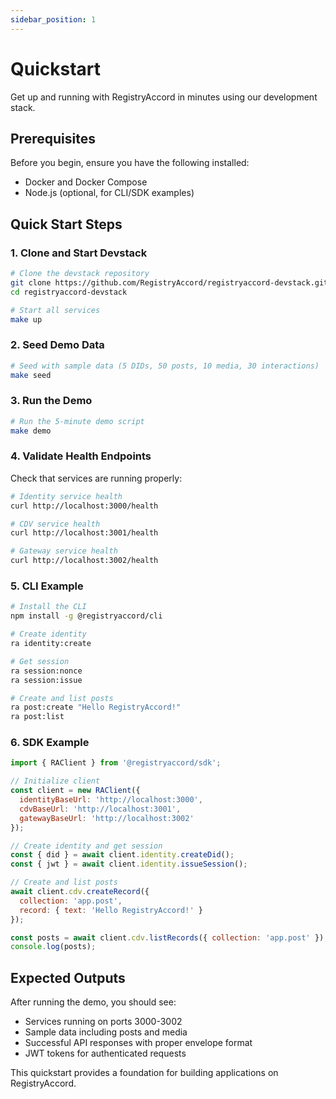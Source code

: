 ```yaml
---
sidebar_position: 1
---
```


# Quickstart

Get up and running with RegistryAccord in minutes using our development stack.

## Prerequisites

Before you begin, ensure you have the following installed:

- Docker and Docker Compose
- Node.js (optional, for CLI/SDK examples)

## Quick Start Steps

### 1. Clone and Start Devstack

```bash
# Clone the devstack repository
git clone https://github.com/RegistryAccord/registryaccord-devstack.git
cd registryaccord-devstack

# Start all services
make up
```

### 2. Seed Demo Data

```bash
# Seed with sample data (5 DIDs, 50 posts, 10 media, 30 interactions)
make seed
```

### 3. Run the Demo

```bash
# Run the 5-minute demo script
make demo
```

### 4. Validate Health Endpoints

Check that services are running properly:

```bash
# Identity service health
curl http://localhost:3000/health

# CDV service health
curl http://localhost:3001/health

# Gateway service health
curl http://localhost:3002/health
```

### 5. CLI Example

```bash
# Install the CLI
npm install -g @registryaccord/cli

# Create identity
ra identity:create

# Get session
ra session:nonce
ra session:issue

# Create and list posts
ra post:create "Hello RegistryAccord!"
ra post:list
```

### 6. SDK Example

```javascript
import { RAClient } from '@registryaccord/sdk';

// Initialize client
const client = new RAClient({
  identityBaseUrl: 'http://localhost:3000',
  cdvBaseUrl: 'http://localhost:3001',
  gatewayBaseUrl: 'http://localhost:3002'
});

// Create identity and get session
const { did } = await client.identity.createDid();
const { jwt } = await client.identity.issueSession();

// Create and list posts
await client.cdv.createRecord({
  collection: 'app.post',
  record: { text: 'Hello RegistryAccord!' }
});

const posts = await client.cdv.listRecords({ collection: 'app.post' });
console.log(posts);
```

## Expected Outputs

After running the demo, you should see:

- Services running on ports 3000-3002
- Sample data including posts and media
- Successful API responses with proper envelope format
- JWT tokens for authenticated requests

This quickstart provides a foundation for building applications on RegistryAccord.
